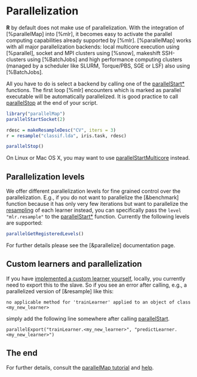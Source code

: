 # Parallelization

**R** by default does not make use of parallelization.
With the integration of [%parallelMap] into [%mlr], it becomes easy to activate the parallel
computing capabilities already supported by [%mlr].
[%parallelMap] works with all major parallelization backends: local multicore execution using
[%parallel], socket and MPI clusters using [%snow], makeshift SSH-clusters using [%BatchJobs]
and high performance computing clusters (managed by a scheduler like SLURM, Torque/PBS, SGE or LSF)
also using [%BatchJobs].

All you have to do is select a backend by calling one of the
[parallelStart*](&parallelMap::parallelStart) functions.
The first loop [%mlr] encounters which is marked as parallel executable will be automatically parallelized.
It is good practice to call [parallelStop](&parallelMap::parallelStop) at the end of your script.

```r
library("parallelMap")
parallelStartSocket(2)

rdesc = makeResampleDesc("CV", iters = 3)
r = resample("classif.lda", iris.task, rdesc)

parallelStop()
```

On Linux or Mac OS X, you may want to use
[parallelStartMulticore](&parallelMap::parallelStart) instead.


## Parallelization levels
We offer different parallelization levels for fine grained control over the parallelization.
E.g., if you do not want to parallelize the [&benchmark] function because it has only very
few iterations but want to parallelize the [resampling](&resample) of each learner instead,
you can specifically pass the `level` `"mlr.resample"` to the [parallelStart*](&parallelMap::parallelStart)
function.
Currently the following levels are supported:
```r
parallelGetRegisteredLevels()
```

For further details please see the [&parallelize] documentation page.


## Custom learners and parallelization

If you have [implemented a custom learner yourself](create_learner.md), locally, you currently
need to export this to the slave.
So if you see an error after calling, e.g., a parallelized version of [&resample] like this:
```
no applicable method for 'trainLearner' applied to an object of class <my_new_learner>
```
simply add the following line somewhere after calling [parallelStart](&parallelMap::parallelStart).
```
parallelExport("trainLearner.<my_new_learner>", "predictLearner.<my_new_learner>")
```


## The end

For further details, consult the
[parallelMap tutorial](https://github.com/berndbischl/parallelMap#parallelmap) and [help](%parallelMap).
